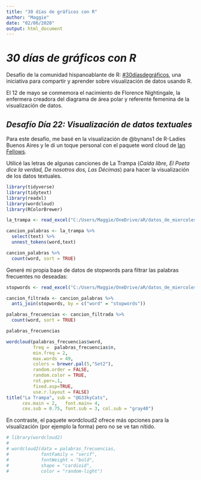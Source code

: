 ```yaml
---
title: "30 días de gráficos con R"
author: "Maggie"
date: "02/06/2020"
output: html_document
---
```


# _30 días de gráficos con R_

Desafío de la comunidad hispanoablante de R: [#30díasdegráficos](https://github.com/cienciadedatos/datos-de-miercoles/blob/master/30-dias-de-graficos-2020.md), una iniciativa para compartir y aprender sobre visualización de datos usando R.

El 12 de mayo se conmemora el nacimiento de Florence Nightingale, la enfermera creadora del diagrama de área polar y referente femenina de la visualización de datos.


## _Desafío Día 22: Visualización de datos textuales_

Para este desafío, me basé en la visualización de @bynans1 de R-Ladies Buenos Aires y le di un toque personal con el paquete word cloud de [Ian Fellows](http://blog.fellstat.com/?cat=11). 

Utilicé las letras de algunas canciones de La Trampa (*Caída libre, El Poeta dice la verdad, De nosotros dos, Las Décimas*) para hacer la visualización de los datos textuales.

```r
library(tidyverse)
library(tidytext)
library(readxl)
library(wordcloud)
library(RColorBrewer)
```

```r
la_trampa <- read_excel("C:/Users/Maggie/OneDrive/aR/datos_de_miercoles/data/la_trampa.xlsx")
```

```r
cancion_palabras <- la_trampa %>% 
  select(text) %>%  
  unnest_tokens(word,text)
```

```r
cancion_palabras %>% 
  count(word, sort = TRUE)
```
Generé mi propia base de datos de stopwords para filtrar las palabras frecuentes no deseadas:
```r
stopwords <- read_excel("C:/Users/Maggie/OneDrive/aR/datos_de_miercoles/data/stopwords.xlsx")

```

```r
cancion_filtrada <- cancion_palabras %>%
  anti_join(stopwords, by = c("word" = "stopwords"))
```

```r
palabras_frecuencias <- cancion_filtrada %>% 
  count(word, sort = TRUE)

palabras_frecuencias
```

```r
wordcloud(palabras_frecuencias$word, 
          freq =  palabras_frecuencias$n,
          min.freq = 2,
          max.words = 49, 
          colors = brewer.pal(5,"Set2"), 
          random.order = FALSE, 
          random.color = TRUE,
          rot.per=.1,
          fixed.asp=TRUE,
          use.r.layout = FALSE)
title("La Trampa", sub = "@G33kyCats",
      cex.main = 2,   font.main= 4, 
      cex.sub = 0.75, font.sub = 3, col.sub = "gray40")
```


En contraste, el paquete wordcloud2 ofrece más opciones para la visualización (por ejemplo la forma) pero no se ve tan nítido.

```r
# library(wordcloud2)
# 
# wordcloud2(data = palabras_frecuencias,
#            fontFamily = "serif",
#            fontWeight = "bold",
#            shape = "cardioid", 
#            color = "random-light")
```


